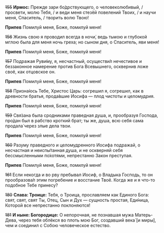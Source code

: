 ~~155~~ **Ирмос:** Прежде зари бо́дрствующего, о человеколюбивый, / просвети, молю Тебя, / и веди меня стезёй повелений Твоих, / и научи меня, Спаситель, / творить волю Твою!

**Припев** Помилуй меня, Боже, помилуй меня!

~~156~~ Жизнь свою я проводил всегда в ночи́, ведь тьмою и глубокой мглою была для меня ночь греха; но сыном дня, о Спаситель, яви меня!

**Припев** Помилуй меня, Боже, помилуй меня!

~~157~~ Подражая Руви́му, я, несчастный, осуществи́л нечестивое и беззаконное намерение против Бога Всевышнего, осквернив ложе своё, как отцовское он.

**Припев** Помилуй меня, Боже, помилуй меня!

~~158~~ Призна́юсь Тебе, Христос Царь: согрешил я, согрешил, как в древности братья, прода́вшие Иосифа — плод чистоты и целомудрия.

**Припев** Помилуй меня, Боже, помилуй меня!

~~159~~ Свя́зана была сродниками праведная душа, и, прообразуя Господа, про́дан был в рабство кроткий брат; ты же, душа, всю себя сама продала́ через злые дела твои.

**Припев** Помилуй меня, Боже, помилуй меня!

~~160~~ Разуму праведного и целомудренного Иосифа подражай, о несчастная и неиспы́танная душа, и не оскверняй себя бессмысленными по́хотями, непрестанно Закон преступая.

**Припев** Помилуй меня, Боже, помилуй меня!

~~161~~ Если некогда и во рву пребывал Иосиф, о Владыка Господь, то он прообразова́л этим погребение и восстание Твоё. Когда же и я что-то подобное Тебе принесу?

~~180~~ **Слава: Троице:** Тебя, о Троица, прославляем как Единого Бога: свят, свят, свят Ты, Отец, Сын и Дух — сущность простая, Еди́ница, Которой все непрестанно поклоняются!

~~181~~ **И ныне: Богородице:** О непорочная, не познавшая мужа Матерь-Дева, через тебя облёкся во плоть мою Бог, создавший века́ <R>[</R>и миры<R>]</R>, чем и соединил с Собою человеческое естество.
